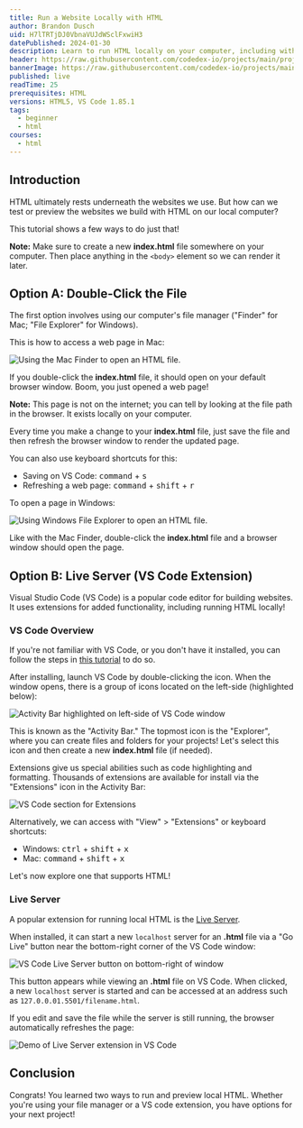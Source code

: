 ```yaml
---
title: Run a Website Locally with HTML
author: Brandon Dusch
uid: H7lTRTjDJ0VbnaVUJdWSclFxwiH3
datePublished: 2024-01-30
description: Learn to run HTML locally on your computer, including with VS Code.
header: https://raw.githubusercontent.com/codedex-io/projects/main/projects/run-a-website-locally-with-html/header.gif
bannerImage: https://raw.githubusercontent.com/codedex-io/projects/main/projects/run-a-website-locally-with-html/header.gif
published: live
readTime: 25
prerequisites: HTML
versions: HTML5, VS Code 1.85.1
tags:
  - beginner
  - html
courses:
  - html
---
```


## Introduction

HTML ultimately rests underneath the websites we use. But how can we test or preview the websites we build with HTML on our local computer?

This tutorial shows a few ways to do just that!

**Note:** Make sure to create a new **index.html** file somewhere on your computer. Then place anything in the `<body>` element so we can render it later.

## Option A: Double-Click the File

The first option involves using our computer's file manager ("Finder" for Mac; "File Explorer" for Windows).

This is how to access a web page in Mac:

<img
  src="https://raw.githubusercontent.com/codedex-io/projects/main/projects/run-a-website-locally-with-html/open-html-on-mac-finder.gif"
  alt="Using the Mac Finder to open an HTML file."
/>

If you double-click the **index.html** file, it should open on your default browser window. Boom, you just opened a web page!

**Note:** This page is not on the internet; you can tell by looking at the file path in the browser. It exists locally on your computer.

Every time you make a change to your **index.html** file, just save the file and then refresh the browser window to render the updated page.

You can also use keyboard shortcuts for this:

- Saving on VS Code: <kbd>command</kbd> + <kbd>s</kbd>
- Refreshing a web page: <kbd>command</kbd> + <kbd>shift</kbd> + <kbd>r</kbd>

To open a page in Windows:

<img
  src="https://raw.githubusercontent.com/codedex-io/projects/main/projects/run-a-website-locally-with-html/open-html-in-windows-explorer.png"
  alt="Using Windows File Explorer to open an HTML file."
/>

Like with the Mac Finder, double-click the **index.html** file and a browser window should open the page.

## Option B: Live Server (VS Code Extension)

Visual Studio Code (VS Code) is a popular code editor for building websites. It uses extensions for added functionality, including running HTML locally!

### VS Code Overview

If you're not familiar with VS Code, or you don't have it installed, you can follow the steps in [this tutorial](https://www.codedex.io/projects/set-up-your-local-environment-in-python#setting-up) to do so.

After installing, launch VS Code by double-clicking the icon. When the window opens, there is a group of icons located on the left-side (highlighted below):

<img
  src="https://raw.githubusercontent.com/codedex-io/projects/main/projects/run-a-website-locally-with-html/vs-code-activity-bar.png"
  alt="Activity Bar highlighted on left-side of VS Code window"
/>

This is known as the "Activity Bar." The topmost icon is the "Explorer", where you can create files and folders for your projects! Let's select this icon and then create a new **index.html** file (if needed).

Extensions give us special abilities such as code highlighting and formatting. Thousands of extensions are available for install via the "Extensions" icon in the Activity Bar:

<img
  src="https://raw.githubusercontent.com/codedex-io/projects/main/projects/run-a-website-locally-with-html/vs-code-extensions.gif"
  alt="VS Code section for Extensions"
/>

Alternatively, we can access with "View" > "Extensions" or keyboard shortcuts:

- Windows: <kbd>ctrl</kbd> + <kbd>shift</kbd> + <kbd>x</kbd>
- Mac: <kbd>command</kbd> + <kbd>shift</kbd> + <kbd>x</kbd>

Let's now explore one that supports HTML!

### Live Server

A popular extension for running local HTML is the [Live Server](https://marketplace.visualstudio.com/items?itemName=ritwickdey.LiveServer).

When installed, it can start a new `localhost` server for an **.html** file via a "Go Live" button near the bottom-right corner of the VS Code window:

<img
  src="https://raw.githubusercontent.com/codedex-io/projects/main/projects/run-a-website-locally-with-html/live-server-button.png"
  alt="VS Code Live Server button on bottom-right of window"
/>

This button appears while viewing an **.html** file on VS Code. When clicked, a new `localhost` server is started and can be accessed at an address such as `127.0.0.01.5501/filename.html`.

If you edit and save the file while the server is still running, the browser automatically refreshes the page:

<img
  src="https://raw.githubusercontent.com/codedex-io/projects/main/projects/run-a-website-locally-with-html/live-server-demo.gif"
  alt="Demo of Live Server extension in VS Code"
/>

## Conclusion

Congrats! You learned two ways to run and preview local HTML. Whether you're using your file manager or a VS code extension, you have options for your next project!
